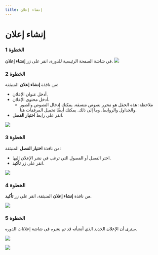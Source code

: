 ---
title: إنشاء إعلان
---


# إنشاء إعلان

### الخطوة 1
في شاشة الصفحة الرئيسية للدورة، انقر على زر **إنشاء إعلان**.
![](/ar/img/ulearning/admin/Creating_announcement.png)

### الخطوة 2
من نافذة **إنشاء إعلان** المنبثقة:
- أدخل عنوان الإعلان.
- أدخل محتوى الإعلان.
  - ملاحظة: هذه الحقل هو محرر نصوص منسقة. يمكنك إدخال النصوص والصور والجداول والروابط، وما إلى ذلك. يمكنك أيضًا تحميل المرفقات هنا.
- انقر على رابط **اختيار الفصل**.

![](/ar/img/ulearning/admin/Creating_announcement_2.png)

### الخطوة 3

من نافذة **اختيار الفصل** المنبثقة:
- اختر الفصل أو الفصول التي ترغب في نشر الإعلان إليها.
- انقر على زر **تأكيد**.

![](/ar/img/ulearning/admin/Creating_announcement_3.png)

### الخطوة 4
من نافذة **إنشاء إعلان** المنبثقة، انقر على زر **تأكيد**.

![](/ar/img/ulearning/admin/Creating_announcement_4.png)

### الخطوة 5
سترى أن الإعلان الجديد الذي أنشأته قد تم نشره في شاشة إعلانات الدورة.

![](/ar/img/ulearning/admin/Creating_announcement_5.png)

![](/ar/img/ulearning/admin/Creating_announcement_6.png)